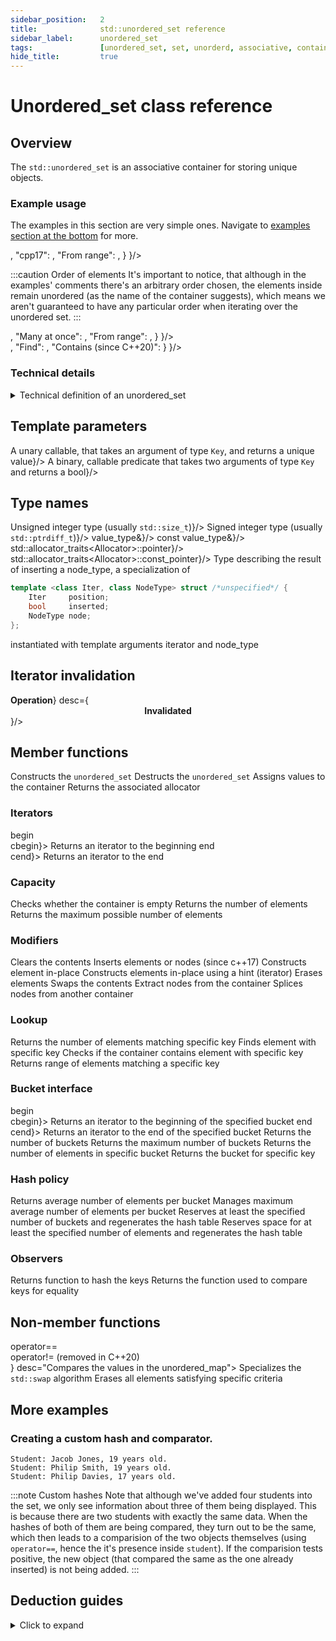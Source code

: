 ```yaml
---
sidebar_position:	2
title:				std::unordered_set reference
sidebar_label:		unordered_set
tags:				[unordered_set, set, unorderd, associative, container, key]
hide_title:			true
---
```









<NotFinished />

# Unordered_set class reference

## Overview

<Tabs>
<TabItem value="simplified" label="Simplified (since C++11)" default>
	<TopCodeSimplifiedRegular/>
</TabItem>
<TabItem value="detailed" label="Detailed">
	<Tabs>
		<TabItem value="regular" label="Regular (since C++11)" default>
			<TopCodeDetailedReguler/>
		</TabItem>
		<TabItem value="pmr" label="Polymorphic (since C++17)">
			<TopCodeDetailedPmr/>
		</TabItem>
	</Tabs> 
</TabItem>
</Tabs>

The `std::unordered_set` is an associative container for storing unique objects.
### Example usage

The examples in this section are very simple ones. Navigate to [examples section at the bottom](#more-examples) for more.


<Tabs>
<TabItem value="create" label="Create" default>
<div style={{ padding: "10px 20px", border: "1px solid gray" }}>
	<SwitchView content={
			{
				"until-cpp17": <TopExampleCreateUntilCpp17/>,
				"cpp17": <TopExampleCreateCpp17/>,
				"From range": <TopExampleCreateFromRange/>,
			}
	}/>

:::caution Order of elements
It's important to notice, that although in the examples' comments there's an arbitrary order chosen,
the elements inside remain unordered (as the name of the container suggests), which means we aren't guaranteed
to have any particular order when iterating over the unordered set. 
:::

</div>
</TabItem>

<TabItem value="insert" label="Insert">
<div style={{ padding: "10px 20px", border: "1px solid gray" }}>
	<SwitchView content={
		{
			"Ordinary": <TopExampleInsertOrdinary/>,
			"Many at once": <TopExampleInsertInitList/>,
			"From range": <TopExampleInsertFromRange/>,
		}
	}/>
</div>
</TabItem>

<TabItem value="search" label="Search">
<div style={{ padding: "10px 20px", border: "1px solid gray" }}>
	<SwitchView content={
		{
			"Count": <TopExampleSearchCount/>,
			"Find": <TopExampleSearchFind/>,
			"Contains (since C++20)": <TopExampleSearchContains/>
		}
	}/>
</div>
</TabItem>
</Tabs>


### Technical details

<details>
<summary>Technical definition of an unordered_set</summary>
<div>
Unordered set is an associative container that contains a set of unique objects of type Key. Search, insertion, and removal have average constant-time complexity.

Internally, the elements are not sorted in any particular order, but organized into buckets. Which bucket an element is placed into depends entirely on the hash of its value. This allows fast access to individual elements, since once a hash is computed, it refers to the exact bucket the element is placed into.

Container elements may not be modified (even by non const iterators) since modification could change an element's hash and corrupt the container.

std::unordered_set meets the requirements of Container, AllocatorAwareContainer, UnorderedAssociativeContainer.
</div>
</details>

<ClassSummary name="unordered_set" namespaces="std" folder="unordered_set" headerName="unordered_set">

## Template parameters

<SymbolTable noTraits>
	<Symbol name="Key"		desc="The type of the stored values"/>
	<Symbol name="Hash" 		desc={<>A unary callable, that takes an argument of type <code>Key</code>, and returns a unique value</>}/>
	<Symbol name="KeyEqual" 		desc={<>A binary, callable predicate that takes two arguments of type <code>Key</code> and returns a bool</>}/>
	<Symbol name="Allocator" 		desc="A class that manages the allocation and deallocation of memory"/>
</SymbolTable>

## Type names

<SymbolTable>
	<Symbol pub name="key_type"				desc="Key"/>
	<Symbol pub name="value_type"			desc="Key"/>
	<Symbol pub name="size_type" 			desc={<>Unsigned integer type (usually <code>std::size_t</code>)</>}/>
	<Symbol pub name="difference_type"	desc={<>Signed integer type (usually <code>std::ptrdiff_t</code>)</>}/>
	<Symbol pub name="hasher"				desc="Hash"/>
	<Symbol pub name="key_equal" 				desc="KeyEqual"/>
	<Symbol pub name="allocator_type"			desc="Allocator"/>
	<Symbol pub name="reference"				desc={<code>value_type&</code>}/>
	<Symbol pub name="const_reference"			desc={<code>const value_type&</code>}/>
	<Symbol pub name="pointer"			desc={<code>std::allocator_traits&lt;Allocator&gt;::pointer</code>}/>
	<Symbol pub name="const_pointer"			desc={<code>std::allocator_traits&lt;Allocator&gt;::const_pointer</code>}/>
	<Symbol pub name="iterator"			desc="Constant LegacyForwardIterator to value_type"/>
	<Symbol pub name="const_iterator"			desc="LegacyForwardIterator to const value_type"/>
	<Symbol pub name="local_iterator"			desc="An iterator type whose category, value, difference, pointer and
reference types are the same as iterator. This iterator
can be used to iterate through a single bucket but not across buckets"/>
	<Symbol pub name="const_local_iterator"			desc=" 	An iterator type whose category, value, difference, pointer and
reference types are the same as const_iterator. This iterator
can be used to iterate through a single bucket but not across buckets"/>
	<Symbol pub name="node_type (since C++17)"			desc="A specialization of node handle representing a container node "/>
<Symbol pub name="insert_return_type (since C++17)">
Type describing the result of inserting a node_type, a specialization of

```cpp
template <class Iter, class NodeType> struct /*unspecified*/ {
    Iter     position;
    bool     inserted;
    NodeType node;
};
```
instantiated with template arguments iterator and node_type
</Symbol>
</SymbolTable>

## Iterator invalidation

<SymbolTable noTraits>
	<Symbol name={<center><b>Operation</b></center>}	desc={<center><b>Invalidated</b></center>}/>
	<Symbol name="All read only operations, swap, std::swap"	desc="Never"/>
	<Symbol name="Clear, rehash, reverse, operator="	desc="Always"/>
	<Symbol name="Insert, emplace, emplace_hiny"	desc="Only if causes rehash"/>
	<Symbol name="Erase"	desc="Only to the element erased"/>
</SymbolTable>

## Member functions

<SymbolTable>	
	<Symbol pub autoLink linkName="constructor" name="(constructor)">
		Constructs the <code>unordered_set</code>
	</Symbol>
	<Symbol pub autoLink linkName="destructor" name="(destructor)">
		Destructs the <code>unordered_set</code>
	</Symbol>
	<Symbol pub autoLink linkName="operator=" name="operator=">
		Assigns values to the container
	</Symbol>
	<Symbol pub autoLink linkName="get_allocator" name="get_allocator">
		Returns the associated allocator
	</Symbol>

</SymbolTable>

### Iterators

<SymbolTable>	
	<Symbol pub autoLink linkName="begin" name={<>begin<br/>cbegin</>}>
		Returns an iterator to the beginning
	</Symbol>
	<Symbol pub autoLink linkName="end" name={<>end<br/>cend</>}>
		Returns an iterator to the end
	</Symbol>
</SymbolTable>

### Capacity

<SymbolTable>
	<Symbol pub autoLink linkName="empty" name="empty">
		Checks whether the container is empty
	</Symbol>
	<Symbol pub autoLink linkName="size" name="size">
		Returns the number of elements
	</Symbol>
	<Symbol pub autoLink linkName="max_size" name="max_size">
		Returns the maximum possible number of elements
	</Symbol>
</SymbolTable>

### Modifiers

<SymbolTable>
	<Symbol pub autoLink linkName="clear" name="clear">
		Clears the contents
	</Symbol>
	<Symbol pub autoLink linkName="insert" name="insert">
		Inserts elements or nodes (since c++17)
	</Symbol>
	<Symbol pub autoLink linkName="emplace" name="emplace">
		Constructs element in-place
	</Symbol>
	<Symbol pub autoLink linkName="emplace_hint" name="emplace_hint">
		Constructs elements in-place using a hint (iterator)
	</Symbol>
	<Symbol pub autoLink linkName="erase" name="erase">
		Erases elements
	</Symbol>
	<Symbol pub autoLink linkName="swap" name="swap">
		Swaps the contents
	</Symbol>
	<Symbol pub autoLink linkName="extract" name="extract (since c++17)">
		Extract nodes from the container
	</Symbol>
	<Symbol pub autoLink linkName="merge" name="merge (since c++17)">
		Splices nodes from another container
	</Symbol>

</SymbolTable>


### Lookup

<SymbolTable>
	<Symbol pub autoLink linkName="count" name="count">
		Returns the number of elements matching specific key
	</Symbol>
	<Symbol pub autoLink linkName="find" name="find">
		Finds element with specific key
	</Symbol>
	<Symbol pub autoLink linkName="contains" name="contains (since C++20)">
		Checks if the container contains element with specific key
	</Symbol>
	<Symbol pub autoLink linkName="equal_range" name="equal_range">
		Returns range of elements matching a specific key
	</Symbol>

</SymbolTable>

### Bucket interface

<SymbolTable>
	<Symbol pub autoLink linkName="begin" name={<>begin<br/>cbegin</>}>
		Returns an iterator to the beginning of the specified bucket
	</Symbol>
	<Symbol pub autoLink linkName="end" name={<>end<br/>cend</>}>
		Returns an iterator to the end of the specified bucket
	</Symbol>
	<Symbol pub autoLink linkName="bucket_count" name="bucket_count">
		Returns the number of buckets
	</Symbol>
	<Symbol pub autoLink linkName="max_bucket_count" name="max_bucket_count">
		Returns the maximum number of buckets
	</Symbol>
	<Symbol pub autoLink linkName="bucket_size" name="bucket_size">
		Returns the number of elements in specific bucket
	</Symbol>
	<Symbol pub autoLink linkName="bucket" name="bucket">
		Returns the bucket for specific key
	</Symbol>
</SymbolTable>

### Hash policy

<SymbolTable>
	<Symbol pub autoLink linkName="load_factor" name="load_factor">
		Returns average number of elements per bucket
	</Symbol>
	<Symbol pub autoLink linkName="max_load_factor" name="max_load_factor">
		Manages maximum average number of elements per bucket
	</Symbol>
	<Symbol pub autoLink linkName="rehash" name="rehash">
		Reserves at least the specified number of buckets and regenerates the hash table
	</Symbol>
	<Symbol pub autoLink linkName="reserve" name="reserve">
		Reserves space for at least the specified number of elements and regenerates the hash table
	</Symbol>
</SymbolTable>

### Observers

<SymbolTable>
	<Symbol pub autoLink linkName="hash_function" name="hash_function">
		Returns function to hash the keys
	</Symbol>
	<Symbol pub autoLink linkName="key_eq" name="key_eq">
		Returns the function used to compare keys for equality
	</Symbol>
</SymbolTable>

## Non-member functions

<SymbolTable noTraits>
	<Symbol name={<>
				operator==<br/>
				operator!= (removed in C++20)<br/>
			</>}
			desc="Compares the values in the unordered_map">
	</Symbol>
	<Symbol pub autoLink linkName="std::swap" name="std::swap">
		Specializes the <code>std::swap</code> algorithm
	</Symbol>
	<Symbol pub autoLink linkName="erase_if" name="erase_if">
		Erases all elements satisfying specific criteria
	</Symbol>
</SymbolTable>
</ClassSummary>

## More examples

### Creating a custom hash and comparator.

<div>
	<TopExampleAdvancedStudents/>
</div>
<div>

```plaintext title="Result"
Student: Jacob Jones, 19 years old.
Student: Philip Smith, 19 years old.
Student: Philip Davies, 17 years old.
```
</div>

:::note Custom hashes
Note that although we've added four students into the set, we only see information about three of them being displayed.
This is because there are two students with exactly the same data. When the hashes of both of them are being compared, they turn out to be the same,
which then leads to a comparision of the two objects themselves (using `operator==`, hence the it's presence inside `student`). If the comparision tests positive,
the new object (that compared the same as the one already inserted) is not being added.
:::

## Deduction guides
<details>
<summary>Click to expand</summary>
<div>
	<TopDeductionGuides/>
</div>
</details>